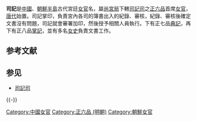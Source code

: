 {{unreferenced|time=2013-05-17T07:22:44+00:00}}

'''司記'''是[[中國|中國]]、[[朝鮮半島|朝鮮半島]]古代宮廷[[女官|女官]]名，屬[[尚宮局|尚宮局]]下轄[[司記司|司記司]]之[[正六品|正六品]]首席[[女官|女官]]，[[唐代|唐代]]始置。司記掌印，負責宮內各司的簿書出入的紀錄、審核，紀錄、審核後確定文書沒有問題，司記就會審署加印，然後授予相關人員執行。下有正七品[[典記|典記]]，再下有正八品[[掌記|掌記]]，並有多名[[女史|女史]]負責文書工作。


== 参考文献 ==
{{Reflist}}

== 参见 ==
* [[司記司|司記司]]

{{-}}
{{明朝中央官制|内}}

[[Category:中國女官|Category:中國女官]]
[[Category:正六品_(明朝)|Category:正六品 (明朝)]]
[[Category:朝鮮女官|Category:朝鮮女官]]